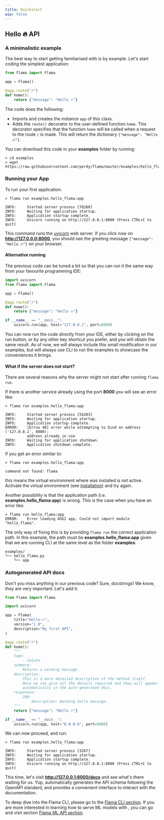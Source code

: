 ```yaml
---
title: Quickstart
wip: false
---
```


## Hello 🔥 API

### A minimalistic example

The best way to start getting familiarised with <FlamaName /> is by example.
Let's start coding the simplest application:

```python
from flama import Flama

app = Flama()

@app.route("/")
def home():
    return {"message": "Hello 🔥"}
```

The code does the following:

- Imports <FlamaName /> and creates the instance `app` of this class.
- Adds the `route()` decorator to the user-defined function `home`. This decorator
  specifies that the function `home` will be called when a request to the route `/` is made.
  This will return the dictionary `{"message": "Hello 🔥"}`.

You can download this code in your **examples** folder by running:

```commandline
> cd examples
> wget https://raw.githubusercontent.com/perdy/flama/master/examples/hello_flama.py
```

### Running your App

To run your first <FlamaName /> application:

```commandline
> flama run examples.hello_flama:app

INFO:     Started server process [78260]
INFO:     Waiting for application startup.
INFO:     Application startup complete.
INFO:     Uvicorn running on http://127.0.0.1:8000 (Press CTRL+C to quit)
```

This command runs the [uvicorn](https://www.uvicorn.org/) web server.
If you click now on **http://127.0.0.0:8000**, you should see
the greeting message `{"message": "Hello 🔥"}` on your browser.

#### Alternative running

The previous code can be tuned a bit so that you can run it the same way from
your favourite programming IDE:

```python
import uvicorn
from flama import Flama

app = Flama()

@app.route("/")
def home():
    return {"message": "Hello 🔥"}

if __name__ == "__main__":
    uvicorn.run(app, host="127.0.0.1", port=8000)
```

You can now run the code directly from your IDE, either by clicking on the
run button, or by any other key shortcut you prefer, and you will obtain the
same result. As of now, we will always include this small modification in our
examples, but will always use <FlamaName /> CLI to run the examples to showcase
the conveniences it brings.

#### What if the server does not start?

There are several reasons why the server might not start after running `flama run`.

If there is another service already using the port **8000** you will see an
error like:

```commandline
> flama run examples.hello_flama:app

INFO:     Started server process [54203]
INFO:     Waiting for application startup.
INFO:     Application startup complete.
ERROR:    [Errno 48] error while attempting to bind on address ('127.0.0.1', 8000):
          address already in use
INFO:     Waiting for application shutdown.
INFO:     Application shutdown complete.
```

If you get an error similar to:

```commandline
> flama run examples.hello_flama:app

command not found: flama
```

this means the virtual environment where <FlamaName /> was installed is not active.
Activate the virtual environment (see [installation](/docs/getting-started/installation))
and try again.

Another possibility is that the application path (i.e. **examples.hello_flama:app**)
is wrong. This is the case when you have an error like:

```commandline
> flama run hello_flama:app
ERROR:    Error loading ASGI app. Could not import module "hello_flama".
```

The only way of fixing this is by providing `flama run` the correct application
path. In this example, the path must be **examples.hello_flama:app** given that we
are running <FlamaName /> CLI at the same level as the folder **examples**:

```commandline
examples/
└── hello_flama.py
    └── app
```

### Autogenerated API docs

Don't you miss anything in our previous code? Sure, docstrings!
We know, they are very important.
Let's add it:

```python
from flama import Flama

import uvicorn

app = Flama(
    title="Hello-🔥",
    version="1.0",
    description="My first API",
)

@app.route("/")
def home():
    """
    tags:
        - Salute
    summary:
        Returns a warming message.
    description:
        This is a more detailed description of the method itself.
        Here we can give all the details required and they will appear
        automatically in the auto-generated docs.
    responses:
        200:
            description: Warming hello message.
    """
    return {"message": "Hello 🔥"}

if __name__ == "__main__":
    uvicorn.run(app, host="0.0.0.0", port=8000)
```

We can now proceed, and run:

```commandline
> flama run examples.hello_flama:app

INFO:     Started server process [3267]
INFO:     Waiting for application startup.
INFO:     Application startup complete.
INFO:     Uvicorn running on http://127.0.0.1:8000 (Press CTRL+C to quit)
```

This time, let's visit **http://127.0.0.1:8000/docs**
and see what's there waiting for us. Yup, <FlamaName /> automatically generates the
API schema following the OpenAPI standard, and provides a convenient interface
to interact with the documentation.

To deep dive into the Flama CLI, please go to the [Flama CLI section](/docs/flama-cli/run).
If you are more interested in learning how to serve ML models with <FlamaName />,
you can go and visit section [Flama ML API section](/docs/machine-learning-api/packaging-models).
